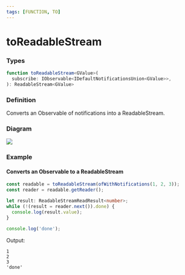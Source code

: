 ```yaml
---
tags: [FUNCTION, TO]
---
```


# toReadableStream

### Types

```ts
function toReadableStream<GValue>(
  subscribe: IObservable<IDefaultNotificationsUnion<GValue>>,
): ReadableStream<GValue>
```

### Definition

Converts an Observable of notifications into a ReadableStream.

### Diagram

![](example-diagram.svg)

### Example

#### Converts an Observable to a ReadableStream

```ts
const readable = toReadableStream(ofWithNotifications(1, 2, 3));
const reader = readable.getReader();

let result: ReadableStreamReadResult<number>;
while (!(result = reader.next()).done) {
  console.log(result.value);
}

console.log('done');
```

Output:

```text
1
2
3
'done'
```
